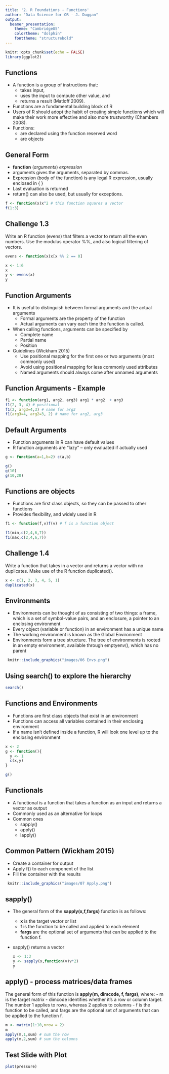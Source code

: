 ```yaml
---
title: '2. R Foundations - Functions'
author: "Data Science for OR - J. Duggan"
output:
  beamer_presentation:
    theme: "CambridgeUS"
    colortheme: "dolphin"
    fonttheme: "structurebold"
---
```


```r
knitr::opts_chunk$set(echo = FALSE)
library(ggplot2)
```

## Functions
- A function is a group of instructions that:
  + takes input, 
  + uses the input to compute other value, and 
  + returns a result (Matloff 2009). 
- Functions are a fundamental building block of R
- Users of R should adopt the habit of creating simple functions which will make their work more effective and also more trustworthy (Chambers 2008). 
- Functions:
  + are declared using the function reserved word 
  + are objects


## General Form
- **function** (*arguments*) *expression*
- arguments gives the arguments, separated by commas.
- Expression (body of the function) is any legal R expression, usually enclosed in { }
- Last evaluation is returned
- return() can also be used, but usually for exceptions.

```r
f <- function(x)x^2 # this function squares a vector
f(1:3)
``` 

## Challenge 1.3
Write an R function (evens) that filters a vector to return all the even numbers. Use the modulus operator %%, and also logical filtering of vectors. 

```r
evens <- function(x)x[x %% 2 == 0] 
``` 

```r
x <- 1:6
x
y <- evens(x)
y
``` 

## Function Arguments
- It is useful to distinguish between  formal arguments and the actual arguments
  + Formal arguments are the property of the function
  + Actual arguments can vary each time the function is called.
- When calling functions, arguments can be specified by
  + Complete name
  + Partial name
  + Position
- Guidelines (Wickham 2015)
  + Use positional mapping for the first one or two arguments (most commonly used)
  + Avoid using positional mapping for less commonly used attributes
  + Named arguments should always come after unnamed arguments

## Function Arguments - Example

```r
f1 <- function(arg1, arg2, arg3) arg1 * arg2  + arg3
f1(2, 3, 4) # positional
f1(2, arg3=4,3) # name for arg3
f1(arg3=4, arg2=3, 2) # name for arg2, arg3
``` 

## Default Arguments
- Function arguments in R can have default values
- R function arguments are “lazy” – only evaluated if actually used

```r
g <- function(a=1,b=2) c(a,b)

g()
g(10)
g(10,20)
``` 

## Functions are objects
- Functions are first class objects, so they can be passed to other functions
- Provides flexibility, and widely used in R
```r
f1 <- function(f,v)f(v) # f is a function object

f1(min,c(2,4,6,7))
f1(max,c(2,4,6,7))
``` 

## Challenge 1.4
Write a function that takes in a vector and returns a vector with no duplicates. Make use of the R function duplicated().
```r
x <- c(1, 2, 3, 4, 5, 1)
duplicated(x)
``` 

## Environments
- Environments can be thought of as consisting of two things: a frame, which is a set of symbol-value pairs, and an enclosure, a pointer to an enclosing environment
- Every object (variable or function) in an environment has a unique name
- The working environment is known as the Global Environment
- Environments form a tree structure. The tree of environments is rooted in an empty environment, available through emptyenv(), which has no parent

```r
 knitr::include_graphics("images/06 Envs.png")
```


## Using search() to explore the hierarchy

```r
search()
``` 

## Functions and Environments
- Functions are first class objects that exist in an environment
- Functions can access all variables contained in their enclosing environment
- If a name isn’t defined inside a function, R will look one level up to the enclosing environment
```r
x <- 2
g <- function(){
  y <- 1
  c(x,y)
}

g()
``` 

## Functionals
- A functional is a function that takes a function as an input and returns a vector as output
- Commonly used as an alternative for loops
- Common ones
  + sapply()
  + apply()
  + lapply()
  

## Common Pattern (Wickham 2015)
- Create a container for output
- Apply f() to each component of the list
- Fill the container with the results
```r
 knitr::include_graphics("images/07 Apply.png")
```

## sapply()
- The general form of the **sapply(x,f,fargs)** function is as follows:
  + **x** is the target vector or list
  + **f** is the function to be called and applied to each element
  + **fargs** are the optional set of arguments that can be applied to the function f.
- sapply() returns a vector

  ```r
x <- 1:3
y <- sapply(x,function(v)v*2)
y
```

## apply() - process matrices/data frames

The general form of this function is **apply(m, dimcode, f, fargs)**, where:
  - m is the target matrix
  - dimcode identifies whether it’s a row or column target. The number 1 applies to rows, whereas 2 applies to columns
  - f is the function to be called, and fargs are the optional set of arguments that can be applied to the function f.
  
```r
m <- matrix(1:10,nrow = 2)
m
apply(m,1,sum) # sum the row
apply(m,2,sum) # sum the columns
```
  


## Test Slide with Plot

```r
plot(pressure)
```

